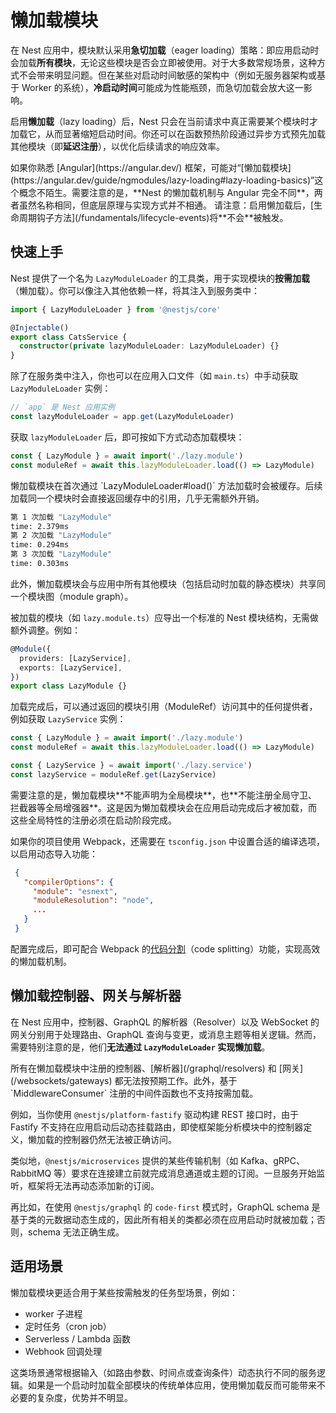# 懒加载模块

在 Nest 应用中，模块默认采用**急切加载**（eager loading）策略：即应用启动时会加载**所有模块**，无论这些模块是否会立即被使用。对于大多数常规场景，这种方式不会带来明显问题。但在某些对启动时间敏感的架构中（例如无服务器架构或基于 Worker 的系统），**冷启动时间**可能成为性能瓶颈，而急切加载会放大这一影响。

启用**懒加载**（lazy loading）后，Nest 只会在当前请求中真正需要某个模块时才加载它，从而显著缩短启动时间。你还可以在函数预热阶段通过异步方式预先加载其他模块（即**延迟注册**），以优化后续请求的响应效率。

<CalloutInfo>
  如果你熟悉 [Angular](https://angular.dev/)
  框架，可能对“[懒加载模块](https://angular.dev/guide/ngmodules/lazy-loading#lazy-loading-basics)”这个概念不陌生。需要注意的是，**Nest
  的懒加载机制与 Angular
  完全不同**，两者虽然名称相同，但底层原理与实现方式并不相通。
</CalloutInfo>

<CalloutInfo type="warning">
  请注意：启用懒加载后，[生命周期钩子方法](/fundamentals/lifecycle-events)将**不会**被触发。
</CalloutInfo>

## 快速上手

Nest 提供了一个名为 `LazyModuleLoader` 的工具类，用于实现模块的**按需加载**（懒加载）。你可以像注入其他依赖一样，将其注入到服务类中：

```ts filename='cats.service.ts'
import { LazyModuleLoader } from '@nestjs/core'

@Injectable()
export class CatsService {
  constructor(private lazyModuleLoader: LazyModuleLoader) {}
}
```

除了在服务类中注入，你也可以在应用入口文件（如 `main.ts`）中手动获取 `LazyModuleLoader` 实例：

```ts filename='main.ts'
// `app` 是 Nest 应用实例
const lazyModuleLoader = app.get(LazyModuleLoader)
```

获取 `lazyModuleLoader` 后，即可按如下方式动态加载模块：

```ts
const { LazyModule } = await import('./lazy.module')
const moduleRef = await this.lazyModuleLoader.load(() => LazyModule)
```

<CalloutInfo>
懒加载模块在首次通过 `LazyModuleLoader#load()` 方法加载时会被缓存。后续加载同一个模块时会直接返回缓存中的引用，几乎无需额外开销。

```bash
第 1 次加载 "LazyModule"
time: 2.379ms
第 2 次加载 "LazyModule"
time: 0.294ms
第 3 次加载 "LazyModule"
time: 0.303ms
```

此外，懒加载模块会与应用中所有其他模块（包括启动时加载的静态模块）共享同一个模块图（module graph）。

</CalloutInfo>

被加载的模块（如 `lazy.module.ts`）应导出一个标准的 Nest 模块结构，无需做额外调整。例如：

```ts filename='lazy.module.ts'
@Module({
  providers: [LazyService],
  exports: [LazyService],
})
export class LazyModule {}
```

加载完成后，可以通过返回的模块引用（ModuleRef）访问其中的任何提供者，例如获取 `LazyService` 实例：

```ts
const { LazyModule } = await import('./lazy.module')
const moduleRef = await this.lazyModuleLoader.load(() => LazyModule)

const { LazyService } = await import('./lazy.service')
const lazyService = moduleRef.get(LazyService)
```

<CalloutInfo type="warning">
  需要注意的是，懒加载模块**不能声明为全局模块**，也**不能注册全局守卫、拦截器等全局增强器**。这是因为懒加载模块会在应用启动完成后才被加载，而这些全局特性的注册必须在启动阶段完成。
</CalloutInfo>

如果你的项目使用 Webpack，还需要在 `tsconfig.json` 中设置合适的编译选项，以启用动态导入功能：

```json
 {
   "compilerOptions": {
     "module": "esnext",
     "moduleResolution": "node",
     ...
   }
 }
```

配置完成后，即可配合 Webpack 的[代码分割](https://webpack.js.org/guides/code-splitting/)（code splitting）功能，实现高效的懒加载机制。

## 懒加载控制器、网关与解析器

在 Nest 应用中，控制器、GraphQL 的解析器（Resolver）以及 WebSocket 的网关分别用于处理路由、GraphQL 查询与变更，或消息主题等相关逻辑。然而，需要特别注意的是，他们**无法通过 `LazyModuleLoader` 实现懒加载**。

<CalloutInfo type="warning">
  所有在懒加载模块中注册的控制器、[解析器](/graphql/resolvers) 和
  [网关](/websockets/gateways) 都无法按预期工作。此外，基于 `MiddlewareConsumer`
  注册的中间件函数也不支持按需加载。
</CalloutInfo>

例如，当你使用 `@nestjs/platform-fastify` 驱动构建 REST 接口时，由于 Fastify 不支持在应用启动后动态挂载路由，即使框架能分析模块中的控制器定义，懒加载的控制器仍然无法被正确访问。

类似地，`@nestjs/microservices` 提供的某些传输机制（如 Kafka、gRPC、RabbitMQ 等）要求在连接建立前就完成消息通道或主题的订阅。一旦服务开始监听，框架将无法再动态添加新的订阅。

再比如，在使用 `@nestjs/graphql` 的 `code-first` 模式时，GraphQL schema 是基于类的元数据动态生成的，因此所有相关的类都必须在应用启动时就被加载；否则，schema 无法正确生成。

## 适用场景

懒加载模块更适合用于某些按需触发的任务型场景，例如：

- worker 子进程
- 定时任务（cron job）
- Serverless / Lambda 函数
- Webhook 回调处理

这类场景通常根据输入（如路由参数、时间点或查询条件）动态执行不同的服务逻辑。如果是一个启动时加载全部模块的传统单体应用，使用懒加载反而可能带来不必要的复杂度，优势并不明显。
